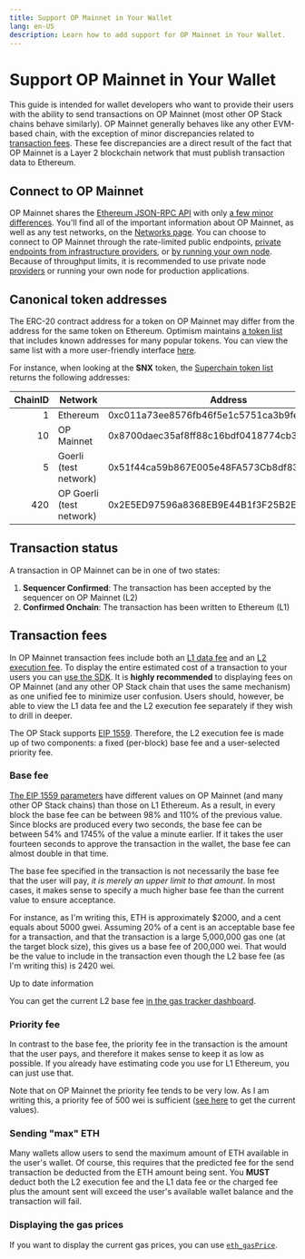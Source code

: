 ```yaml
---
title: Support OP Mainnet in Your Wallet
lang: en-US
description: Learn how to add support for OP Mainnet in Your Wallet.
---
```



# Support OP Mainnet in Your Wallet

This guide is intended for wallet developers who want to provide their users with the ability to send transactions on OP Mainnet (most other OP Stack chains behave similarly).
OP Mainnet generally behaves like any other EVM-based chain, with the exception of minor discrepancies related to [transaction fees](#fees).
These fee discrepancies are a direct result of the fact that OP Mainnet is a Layer 2 blockchain network that must publish transaction data to Ethereum.

## Connect to OP Mainnet

OP Mainnet shares the [Ethereum JSON-RPC API](https://eth.wiki/json-rpc/API) with only [a few minor differences](/builders/node-operators/json-rpc).
You'll find all of the important information about OP Mainnet, as well as any test networks, on the [Networks page](/chain/networks).
You can choose to connect to OP Mainnet through the rate-limited public endpoints, [private endpoints from infrastructure providers](/chain/networks), or [by running your own node](/builders/node-operators/tutorials/node-from-source).
Because of throughput limits, it is recommended to use private node [providers](/builders/tools/rpc-providers) or running your own node for production applications.

## Canonical token addresses

The ERC-20 contract address for a token on OP Mainnet may differ from the address for the same token on Ethereum.
Optimism maintains [a token list](https://static.optimism.io/optimism.tokenlist.json) that includes known addresses for many popular tokens.
You can view the same list with a more user-friendly interface [here](https://tokenlists.org/token-list?url=https://static.optimism.io/optimism.tokenlist.json).

For instance, when looking at the **SNX** token, the [Superchain token list](https://static.optimism.io/optimism.tokenlist.json) returns the following addresses:

| ChainID | Network                  | Address                                    |
| ------: | ------------------------ | ------------------------------------------ |
|       1 | Ethereum                 | 0xc011a73ee8576fb46f5e1c5751ca3b9fe0af2a6f |
|      10 | OP Mainnet               | 0x8700daec35af8ff88c16bdf0418774cb3d7599b4 |
|       5 | Goerli (test network)    | 0x51f44ca59b867E005e48FA573Cb8df83FC7f7597 |
|     420 | OP Goerli (test network) | 0x2E5ED97596a8368EB9E44B1f3F25B2E813845303 |

## Transaction status

A transaction in OP Mainnet can be in one of two states:

1.  **Sequencer Confirmed**: The transaction has been accepted by the sequencer on OP Mainnet (L2)
2.  **Confirmed Onchain**: The transaction has been written to Ethereum (L1)

## Transaction fees

In OP Mainnet transaction fees include both an [L1 data fee](/stack/transactions/fees#estimating-the-l1-data-fee) and an [L2 execution fee](/stack/transactions/fees#the-l2-execution-fee).
To display the entire estimated cost of a transaction to your users you can [use the SDK](/builders/dapp-developers/tutorials/sdk-estimate-costs).
It is **highly recommended** to displaying fees on OP Mainnet (and any other OP Stack chain that uses the same mechanism) as one unified fee to minimize user confusion.
Users should, however, be able to view the L1 data fee and the L2 execution fee separately if they wish to drill in deeper.

The OP Stack supports [EIP 1559](https://eips.ethereum.org/EIPS/eip-1559).
Therefore, the L2 execution fee is made up of two components: a fixed (per-block) base fee and a user-selected priority fee.

### Base fee

[The EIP 1559 parameters](/stack/differences#pre--EIP--155-support) have different values on OP Mainnet (and many other OP Stack chains) than those on L1 Ethereum.
As a result, in every block the base fee can be between 98% and 110% of the previous value.
Since blocks are produced every two seconds, the base fee can be between 54% and 1745% of the value a minute earlier.
If it takes the user fourteen seconds to approve the transaction in the wallet, the base fee can almost double in that time.

The base fee specified in the transaction is not necessarily the base fee that the user will pay, *it is merely an upper limit to that amount*.
In most cases, it makes sense to specify a much higher base fee than the current value to ensure acceptance.

For instance, as I'm writing this, ETH is approximately $2000, and a cent equals about 5000 gwei.
Assuming 20% of a cent is an acceptable base fee for a transaction, and that the transaction is a large 5,000,000 gas one (at the target block size), this gives us a base fee of 200,000 wei.
That would be the value to include in the transaction even though the L2 base fee (as I'm writing this) is 2420 wei.

<Callout>
  Up to date information

  You can get the current L2 base fee [in the gas tracker dashboard](https://optimism.io/gas-tracker).
</Callout>

### Priority fee

In contrast to the base fee, the priority fee in the transaction is the amount that the user pays, and therefore it makes sense to keep it as low as possible.
If you already have estimating code you use for L1 Ethereum, you can just use that.

Note that on OP Mainnet the priority fee tends to be very low.
As I am writing this, a priority fee of 500 wei is sufficient ([see here](https://optimism.io/gas-tracker) to get the current values).

### Sending "max" ETH

Many wallets allow users to send the maximum amount of ETH available in the user's wallet.
Of course, this requires that the predicted fee for the send transaction be deducted from the ETH amount being sent.
You **MUST** deduct both the L2 execution fee and the L1 data fee or the charged fee plus the amount sent will exceed the user's available wallet balance and the transaction will fail.

### Displaying the gas prices

If you want to display the current gas prices, you can use [`eth_gasPrice`](https://ethereum.org/en/developers/docs/apis/json-rpc/#eth_gasprice).
